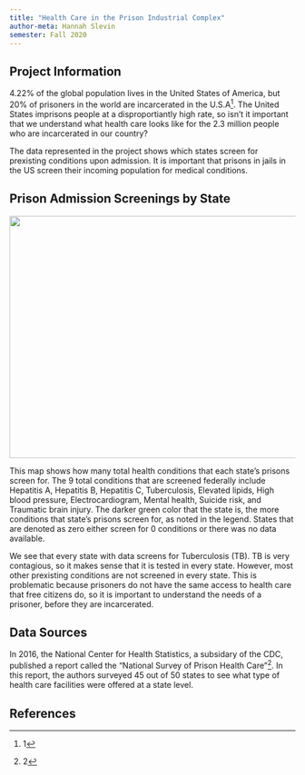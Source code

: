 ```yaml
---
title: "Health Care in the Prison Industrial Complex"
author-meta: Hannah Slevin
semester: Fall 2020
---
```


## Project Information
4.22% of the global population lives in the United States of America, but 20% of prisoners in the world are incarcerated in the U.S.A^[1].  The United States imprisons people at a disproportiantly high rate, so isn't it important that we understand what health care looks like for the 2.3 million people who are incarcerated in our country?  

The data represented in the project shows which states screen for prexisting conditions upon admission.  It is important that prisons in jails in the US screen their incoming population for medical conditions.    

## Prison Admission Screenings by State
![](https://drdavis.space/teaching/ds/sdd/media/2020/11/total_screenings.png){width=557.5 height=427.5}

This map shows how many total health conditions that each state's prisons screen for.  The 9 total conditions that are screened federally include Hepatitis A, Hepatitis B, Hepatitis C, Tuberculosis, Elevated lipids, High blood pressure, Electrocardiogram, Mental health, Suicide risk, and Traumatic brain injury.  The darker green color that the state is, the more conditions that state's prisons screen for, as noted in the legend.  States that are denoted as zero either screen for 0 conditions or there was no data available.  

We see that every state with data screens for Tuberculosis (TB).  TB is very contagious, so it makes sense that it is tested in every state.  However, most other prexisting conditions are not screened in every state.  This is problematic because prisoners do not have the same access to health care that free citizens do, so it is important to understand the needs of a prisoner, before they are incarcerated.  


## Data Sources
In 2016, the National Center for Health Statistics, a subsidary of the CDC, published a report called the "National Survey of Prison Health Care"^[2].  In this report, the authors surveyed 45 out of 50 states to see what type of health care facilities were offered at a state level.  



## References
[^1]: Peter Wagner and Wanda Bertram, "What percent of the U.S. is incarcerated? (And other ways to measure mass incarceration)", Prison Policy Initative, Accessed 2020-11-22, Online: https://www.prisonpolicy.org/blog/2020/01/16/percent-incarcerated/
[^2]: Karishma A. Chari, M.P.H., Alan E. Simon, M.D., Carol J. DeFrances, Ph.D., "National Survey of Prison Health Care: Selected Findings", National center for Health Statistics, Accessed 2020-11-23, Online: https://www.cdc.gov/nchs/data/nhsr/nhsr096.pdf
